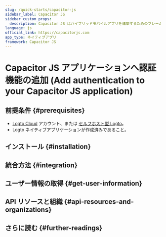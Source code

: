 ```yaml
---
slug: /quick-starts/capacitor-js
sidebar_label: Capacitor JS
sidebar_custom_props:
  description: Capacitor JS はハイブリッドモバイルアプリを構築するためのフレームワークです。
language: js
official_link: https://capacitorjs.com
app_type: ネイティブアプリ
framework: Capacitor JS
---
```




# Capacitor JS アプリケーションへ認証機能の追加 (Add authentication to your Capacitor JS application)

<GuideTip />

## 前提条件 \{#prerequisites}

- [Logto Cloud](https://cloud.logto.io) アカウント、または [セルフホスト型 Logto](/introduction/set-up-logto-oss)。
- Logto ネイティブアプリケーションが作成済みであること。

## インストール \{#installation}

<Installation />

## 統合方法 \{#integration}

<Integration />

## ユーザー情報の取得 \{#get-user-information}

<GetUserInformation />

## API リソースと組織 \{#api-resources-and-organizations}

<ApiResources />

## さらに読む \{#further-readings}

<FurtherReadings />

